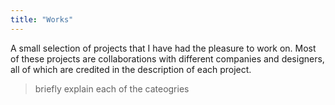 ```yaml
---
title: "Works"
---
```


A small selection of projects that I have had the pleasure to work on. Most of these projects are collaborations with different companies and designers, all of which are credited in the description of each project.

> briefly explain each of the cateogries